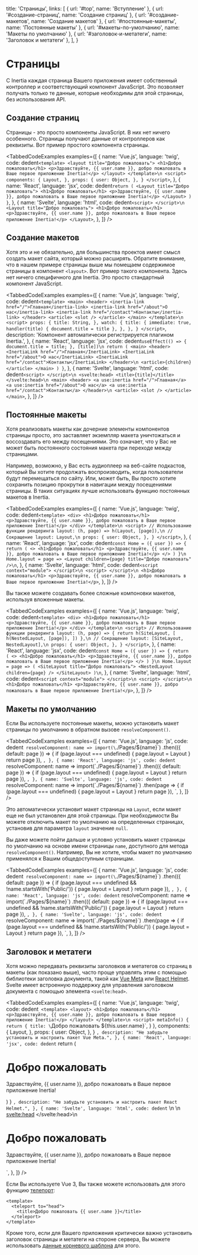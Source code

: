 
  title: 'Страницы',
  links: [
    { url: '#top', name: 'Вступление' },
    { url: '#создание-страниц', name: 'Создание страниц' },
    { url: '#создание-макетов', name: 'Создание макетов' },
    { url: '#постоянные-макеты', name: 'Постоянные макеты' },
    { url: '#макеты-по-умолчанию', name: 'Макеты по умолчанию' },
    { url: '#заголовок-и-метатеги', name: 'Заголовок и метатеги' },
  ],
}

# Страницы

С Inertia каждая страница Вашего приложения имеет собственный контроллер и соответствующий компонент JavaScript. Это позволяет получать только те данные, которые необходимы для этой страницы, без использования API.

## Создание страниц

Страницы - это просто компоненты JavaScript. В них нет ничего особенного. Страницы получают данные от контроллеров как реквизиты. Вот пример простого компонента страницы.

<TabbedCodeExamples
  examples={[
    {
      name: 'Vue.js',
      language: 'twig',
      code: dedent`
        <template>
          <layout title="Добро пожаловать">
            <h1>Добро пожаловать</h1>
            <p>Здравствуйте, {{ user.name }}, добро пожаловать в Ваше первое приложение Inertia!</p>
          </layout>
        </template>\n
        <script>
            components: {
              Layout,
            },
            props: {
              user: Object,
            },
          }
        </script>
      `,
    },
    {
      name: 'React',
      language: 'jsx',
      code: dedent`
          return (
            <Layout title="Добро пожаловать">
              <h1>Добро пожаловать</h1>
              <p>Здравствуйте, {{ user.name }}, добро пожаловать в Ваше первое приложение Inertia!</p>
            </Layout>
          )
        }
      `,
    },
    {
      name: 'Svelte',
      language: 'html',
      code: dedent`
        <script>
        </script>\n
        <Layout title="Добро пожаловать">
          <h1>Добро пожаловать</h1>
          <p>Здравствуйте, {{ user.name }}, добро пожаловать в Ваше первое приложение Inertia!</p>
        </Layout>
      `,
    },
  ]}
/>

## Создание макетов

Хотя это и не обязательно, для большинства проектов имеет смысл создать макет сайта, который можно расширять. Обратите внимание, что в нашем примере страницы выше мы помещаем содержимое страницы в компонент `<layout>`. Вот пример такого компонента. Здесь нет ничего специфичного для Inertia. Это просто стандартный компонент JavaScript.

<TabbedCodeExamples
  examples={[
    {
      name: 'Vue.js',
      language: 'twig',
      code: dedent`
        <template>
          <main>
            <header>
              <inertia-link href="/">Главная</inertia-link>
              <inertia-link href="/about">О нас</inertia-link>
              <inertia-link href="/contact">Контакты</inertia-link>
            </header>
            <article>
              <slot />
            </article>
          </main>
        </template>\n
        <script>
            props: {
              title: String,
            },
            watch: {
              title: {
                immediate: true,
                handler(title) {
                  document.title = title
                },
              },
            },
          }
        </script>
      `,
      description: 'Компонент <inertia-link> автоматически регистрируется плагином Inertia.',
    },
    {
      name: 'React',
      language: 'jsx',
      code: dedent`
          useEffect(() => {
            document.title = title;
          }, [title])\n
          return (
            <main>
              <header>
                <InertiaLink href="/">Главная</InertiaLink>
                <InertiaLink href="/about">О нас</InertiaLink>
                <InertiaLink href="/contact">Контакты</InertiaLink>
              </header>\n
              <article>{children}</article>
            </main>
          )
        }
      `,
    },
    {
      name: 'Svelte',
      language: 'html',
      code: dedent`
        <script>
        </script>\n
        <svelte:head>
            <title>{title}</title>
        </svelte:head>\n
        <main>
          <header>
            <a use:inertia href="/">Главная</a>
            <a use:inertia href="/about">О нас</a>
            <a use:inertia href="/contact">Контакты</a>
          </header>\n
          <article>
            <slot />
          </article>
        </main>
      `,
    },
  ]}
/>

## Постоянные макеты

Хотя реализовать макеты как дочерние элементы компонентов страницы просто, это заставляет экземпляр макета уничтожаться и воссоздавать его между посещениями. Это означает, что у Вас не может быть постоянного состояния макета при переходе между страницами.

Например, возможно, у Вас есть аудиоплеер на веб-сайте подкастов, который Вы хотите продолжать воспроизводить, когда пользователи будут перемещаться по сайту. Или, может быть, Вы просто хотите сохранить позицию прокрутки в навигации между посещениями страницы. В таких ситуациях лучше использовать функцию постоянных макетов в Inertia.

<TabbedCodeExamples
  examples={[
    {
      name: 'Vue.js',
      language: 'twig',
      code: dedent`
        <template>
          <div>
            <h1>Добро пожаловать</h1>
            <p>Здравствуйте, {{ user.name }}, добро пожаловать в Ваше первое приложение Inertia!</p>
          </div>
        </template>\n
        <script>
            // Использование функции рендеринга
            layout: (h, page) => h(Layout, [page]),\n
            // Сокращение
            layout: Layout,\n
            props: {
              user: Object,
            },
          }
        </script>
      `,
    },
    {
      name: 'React',
      language: 'jsx',
      code: dedent`
        const Home = ({ user }) => {
          return (
            <>
              <h1>Добро пожаловать</h1>
              <p>Здравствуйте, {{ user.name }}, добро пожаловать в Ваше первое приложение Inertia!</p>
            </>
          )
        }\n
        Home.layout = page => <Layout children={page} title="Добро пожаловать" />\n
      `,
    },
    {
      name: 'Svelte',
      language: 'html',
      code: dedent`
        <script context="module">
        </script>\n
        <script>
        </script>\n
        <h1>Добро пожаловать</h1>
        <p>Здравствуйте, {{ user.name }}, добро пожаловать в Ваше первое приложение Inertia!</p>
      `,
    },
  ]}
/>

Вы также можете создавать более сложные компоновки макетов, используя вложенные макеты.

<TabbedCodeExamples
  examples={[
    {
      name: 'Vue.js',
      language: 'twig',
      code: dedent`
        <template>
          <div>
            <h1>Добро пожаловать</h1>
            <p>Здравствуйте, {{ user.name }}, добро пожаловать в Ваше первое приложение Inertia!</p>
          </div>
        </template>\n
        <script>
            // Использование функции рендеринга
            layout: (h, page) => {
              return h(SiteLayout, [
                h(NestedLayout, [page]),
              ])
            },\n
            // Сокращение
            layout: [SiteLayout, NestedLayout],\n
            props: {
              user: Object,
            },
          }
        </script>
      `,
    },
    {
      name: 'React',
      language: 'jsx',
      code: dedent`
        const Home = ({ user }) => {
          return (
            <>
              <h1>Добро пожаловать</h1>
              <p>Здравствуйте, {{ user.name }}, добро пожаловать в Ваше первое приложение Inertia!</p>
            </>
          )
        }\n
        Home.layout = page => (
          <SiteLayout title="Добро пожаловать">
            <NestedLayout children={page} />
          </SiteLayout>
        )\n
      `,
    },
    {
      name: 'Svelte',
      language: 'html',
      code: dedent`
        <script context="module">
        </script>\n
        <script>
        </script>\n
        <h1>Добро пожаловать</h1>
        <p>Здравствуйте, {{ user.name }}, добро пожаловать в Ваше первое приложение Inertia!</p>
      `,
    },
  ]}
/>

## Макеты по умолчанию

Если Вы используете постоянные макеты, можно установить макет страницы по умолчанию в обратном вызове `resolveComponent()`.

<TabbedCodeExamples
  examples={[
    {
      name: 'Vue.js',
      language: 'js',
      code: dedent`
        resolveComponent: name => import(\`./Pages/\${name}\`)
          .then(({ default: page }) => {
            if (page.layout === undefined) {
              page.layout = Layout
            }
            return page
          }),
      `,
    },
    {
      name: 'React',
      language: 'js',
      code: dedent`
        resolveComponent: name => import(\`./Pages/\${name}\`)
          .then(({ default: page }) => {
            if (page.layout === undefined) {
              page.layout = Layout
            }
            return page
          }),
      `,
    },
    {
      name: 'Svelte',
      language: 'js',
      code: dedent`
        resolveComponent: name => import(\`./Pages/\${name}\`)
          .then(page => {
            if (page.layout === undefined) {
              page.layout = Layout
            }
            return page
          }),
      `,
    },
  ]}
/>

Это автоматически установит макет страницы на `Layout`, если макет еще не был установлен для этой страницы. При необходимости Вы можете отключить макет по умолчанию на определенных страницах, установив для параметра `layout` значение `null`.

Вы даже можете пойти дальше и условно установить макет страницы по умолчанию на основе имени страницы `name`, доступного для метода `resolveComponent()`. Например, Вы не хотите, чтобы макет по умолчанию применялся к Вашим общедоступным страницам.

<TabbedCodeExamples
  examples={[
    {
      name: 'Vue.js',
      language: 'js',
      code: dedent`
        resolveComponent: name => import(\`./Pages/\${name}\`)
          .then(({ default: page }) => {
            if (page.layout === undefined && !name.startsWith('Public/')) {
              page.layout = Layout
            }
            return page
          }),
      `,
    },
    {
      name: 'React',
      language: 'js',
      code: dedent`
        resolveComponent: name => import(\`./Pages/\${name}\`)
          .then(({ default: page }) => {
            if (page.layout === undefined && !name.startsWith('Public/')) {
              page.layout = Layout
            }
            return page
          }),
      `,
    },
    {
      name: 'Svelte',
      language: 'js',
      code: dedent`
        resolveComponent: name => import(\`./Pages/\${name}\`)
          .then(page => {
            if (page.layout === undefined && !name.startsWith('Public/')) {
              page.layout = Layout
            }
            return page
          }),
      `,
    },
  ]}
/>

## Заголовок и метатеги

Хотя можно передавать реквизиты заголовков и метатегов со страниц в макеты (как показано выше), часто проще управлять этим с помощью библиотеки заголовка документа, такой как [Vue Meta](https://github.com/nuxt/vue-meta) или [React Helmet](https://github.com/nfl/react-helmet). Svelte имеет встроенную поддержку для управления заголовком документа с помощью элемента `<svelte:head>`.

<TabbedCodeExamples
  examples={[
    {
      name: 'Vue.js',
      language: 'twig',
      code: dedent`
        <template>
          <layout>
            <h1>Добро пожаловать</h1>
            <p>Здравствуйте, {{ user.name }}, добро пожаловать в Ваше первое приложение Inertia!</p>
          </layout>
        </template>\n
        <script>
            metaInfo() {
              return {
                title: \`Добро пожаловать \${this.user.name}\`,
              }
            },
            components: {
              Layout,
            },
            props: {
              user: Object,
            },
          }
        </script>
      `,
      description: "Не забудьте установить и настроить пакет Vue Meta.",
    },
    {
      name: 'React',
      language: 'jsx',
      code: dedent`
          return (
            <Layout>
              <Helmet>
                <title>Добро пожаловать {user.name}</title>
              </Helmet>
              <h1>Добро пожаловать</h1>
              <p>Здравствуйте, {{ user.name }}, добро пожаловать в Ваше первое приложение Inertia!</p>
            </Layout>
          )
        }
      `,
      description: "Не забудьте установить и настроить пакет React Helmet.",
    },
    {
      name: 'Svelte',
      language: 'html',
      code: dedent`
        <script context="module">
        </script>\n
        <script>
        </script>\n
        <svelte:head>
            <title>Добро пожаловать {user.name}</title>
        </svelte:head>\n
        <h1>Добро пожаловать</h1>
        <p>Здравствуйте, {{ user.name }}, добро пожаловать в Ваше первое приложение Inertia!</p>
      `,
    },
  ]}
/>

Если Вы используете Vue 3, Вы также можете использовать для этого функцию [телепорт](https://v3.vuejs.org/guide/teleport.html):

```twig
<template>
  <teleport to="head">
    <title>Добро пожаловать {{ user.name }}</title>
  </teleport>
</template>
```

Кроме того, если для Вашего приложения критически важно установить заголовок страницы и метатеги на стороне сервера, Вы можете использовать [данные корневого шаблона](/responses#root-template-data) для этого.
